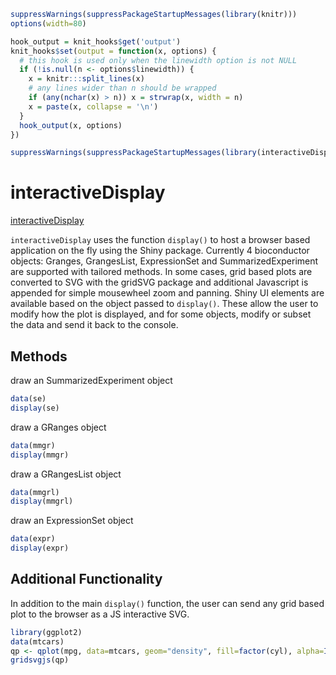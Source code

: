 <!--
%\VignetteEngine{knitr::knitr}
%\VignetteIndexEntry{Using interactiveDisplay for Bioconductor object visualization and modification}
-->

```{r setup, echo=FALSE}
suppressWarnings(suppressPackageStartupMessages(library(knitr)))
options(width=80)
```

```{r wrap-hook, echo=FALSE}
hook_output = knit_hooks$get('output')
knit_hooks$set(output = function(x, options) {
  # this hook is used only when the linewidth option is not NULL
  if (!is.null(n <- options$linewidth)) {
    x = knitr:::split_lines(x)
    # any lines wider than n should be wrapped
    if (any(nchar(x) > n)) x = strwrap(x, width = n)
    x = paste(x, collapse = '\n')
  }
  hook_output(x, options)
})
```

```{r interactiveDisplay-load, echo=FALSE}
suppressWarnings(suppressPackageStartupMessages(library(interactiveDisplay)))
```

# interactiveDisplay

[interactiveDisplay](http://bioconductor.org/packages/2.13/bioc/html/interactiveDisplay.html)

`interactiveDisplay` uses the function `display()` to host a browser based application 
on the fly using the Shiny package.  Currently 4 bioconductor objects: Granges, GrangesList, ExpressionSet 
and SummarizedExperiment are supported with tailored methods.  In some cases, grid based plots
are converted to SVG with the gridSVG package and additional Javascript is appended for simple
mousewheel zoom and panning.  Shiny UI elements are available based on the object passed to
`display()`.  These allow the user to modify how the plot is displayed, and for some objects, 
modify or subset the data and send it back to the console.

## Methods

draw an SummarizedExperiment object

```{r SummarizedExperiment_demo, eval=FALSE}
data(se)
display(se)
```


draw a GRanges object

```{r GRanges_demo, eval=FALSE}
data(mmgr)
display(mmgr)
```


draw a GRangesList object

```{r GRangesList_demo, eval=FALSE}
data(mmgrl)
display(mmgrl)
```


draw an ExpressionSet object

```{r ExpressionSet_demo, eval=FALSE}
data(expr)
display(expr)
```

## Additional Functionality

In addition to the main `display()` function, the user can send any grid based plot to the browser as a JS interactive SVG.

```{r gridsvgjs_demo, eval=FALSE}
library(ggplot2)
data(mtcars)
qp <- qplot(mpg, data=mtcars, geom="density", fill=factor(cyl), alpha=I(.4))
gridsvgjs(qp)
```




